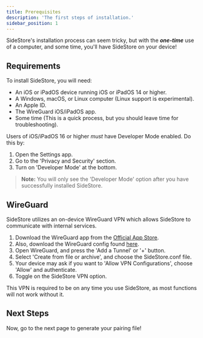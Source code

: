 ```yaml
---
title: Prerequisites
description: 'The first steps of installation.'
sidebar_position: 1
---
```


SideStore's installation process can seem tricky, but with the ***one-time*** use of a computer, and some time, you'll have SideStore on your device!

## Requirements

To install SideStore, you will need:
- An iOS or iPadOS device running iOS or iPadOS 14 or higher.
- A Windows, macOS, or Linux computer (Linux support is experimental).
- An Apple ID.
- The WireGuard iOS/iPadOS app.
- Some time (This is a quick process, but you should leave time for troubleshooting).

Users of iOS/iPadOS 16 or higher *must* have Developer Mode enabled. Do this by:
1. Open the Settings app.
2. Go to the 'Privacy and Security' section.
3. Turn on 'Developer Mode' at the bottom.

> **Note:** You will only see the 'Developer Mode' option after you have successfully installed SideStore.

## WireGuard

SideStore utilizes an on-device WireGuard VPN which allows SideStore to communicate with internal services.

1. Download the WireGuard app from the [Official App Store](https://apps.apple.com/us/app/wireguard/id1441195209).
2. Also, download the WireGuard config found [here](https://github.com/SideStore/SideStore/releases/download/0.3.1/SideStore.conf).
3. Open WireGuard, and press the 'Add a Tunnel' or '+' button.
4. Select 'Create from file or archive', and choose the SideStore.conf file.
5. Your device may ask if you want to 'Allow VPN Configurations', choose 'Allow' and authenticate.
6. Toggle on the SideStore VPN option.

This VPN is required to be on any time you use SideStore, as most functions will not work without it.

## Next Steps 

Now, go to the next page to generate your pairing file!
